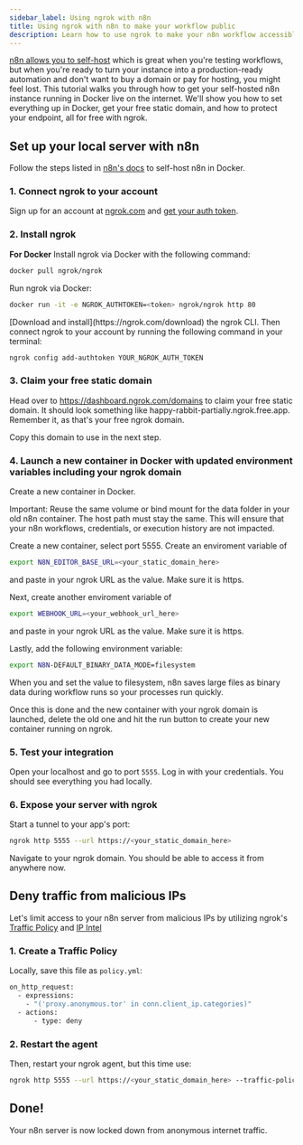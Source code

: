 ```yaml
---
sidebar_label: Using ngrok with n8n
title: Using ngrok with n8n to make your workflow public 
description: Learn how to use ngrok to make your n8n workflow accessible from anywhere, not just your local host. 
---
```



[n8n allows you to self-host](https://docs.n8n.io/hosting/?) which is great when you're testing workflows, but when you're ready to turn your instance into a production-ready automation and don't want to buy a domain or pay for hosting, you might feel lost. This tutorial walks you through how to get your self-hosted n8n instance running in Docker live on the internet. We'll show you how to set everything up in Docker, get your free static domain, and how to protect your endpoint, all for free with ngrok.

## Set up your local server with n8n

Follow the steps listed in [n8n's docs](https://docs.n8n.io/hosting/installation/docker/) to self-host n8n in Docker.

### 1. Connect ngrok to your account

Sign up for an account at [ngrok.com](https://ngrok.com/) and [get your auth token](https://dashboard.ngrok.com/get-started/your-authtoken).

### 2. Install ngrok

<Tabs groupId="user-type" queryString="user-type">
<TabItem value="Docker" label="Docker" default>

**For Docker**
Install ngrok via Docker with the following command:

```bash
docker pull ngrok/ngrok
```

Run ngrok via Docker:

```bash
docker run -it -e NGROK_AUTHTOKEN=<token> ngrok/ngrok http 80
```

</TabItem>
<TabItem value="CLI" label="CLI">
[Download and install](https://ngrok.com/download) the ngrok CLI. Then connect ngrok to your account by running the following command in your terminal:

```bash
ngrok config add-authtoken YOUR_NGROK_AUTH_TOKEN
```

</TabItem>
</Tabs>

### 3. Claim your free static domain

Head over to https://dashboard.ngrok.com/domains to claim your free static domain. It should look something like happy-rabbit-partially.ngrok.free.app. Remember it, as that's your free ngrok domain.

Copy this domain to use in the next step.

### 4. Launch a new container in Docker with updated environment variables including your ngrok domain

Create a new container in Docker.

Important: Reuse the same volume or bind mount for the data folder in your old n8n container. The host path must stay the same. This will ensure that your n8n workflows, credentials, or execution history are not impacted.

Create a new container, select port 5555.
Create an enviroment variable of

```bash
export N8N_EDITOR_BASE_URL=<your_static_domain_here>
```

and paste in your ngrok URL as the value. Make sure it is https.

Next, create another enviroment variable of

```bash
export WEBHOOK_URL=<your_webhook_url_here>
```

and paste in your ngrok URL as the value. Make sure it is https.

Lastly, add the following environment variable:

```bash
export N8N-DEFAULT_BINARY_DATA_MODE=filesystem
```

When you and set the value to filesystem, n8n saves large files as binary data during workflow runs so your processes run quickly.

Once this is done and the new container with your ngrok domain is launched, delete the old one and hit the run button to create your new container running on ngrok.

### 5. Test your integration

Open your localhost and go to port `5555`. Log in with your credentials. You should see everything you had locally.

### 6. Expose your server with ngrok

Start a tunnel to your app's port:

```bash
ngrok http 5555 --url https://<your_static_domain_here>
```

Navigate to your ngrok domain. You should be able to access it from anywhere now.

## Deny traffic from malicious IPs

Let's limit access to your n8n server from malicious IPs by utilizing ngrok's [Traffic Policy](https://ngrok.com/docs/traffic-policy/) and [IP Intel](https://ngrok.com/docs/traffic-policy/variables/ip-intel/_=)

### 1. Create a Traffic Policy

Locally, save this file as `policy.yml`:

```bash
on_http_request:
  - expressions:
    - "('proxy.anonymous.tor' in conn.client_ip.categories)"
  - actions:
      - type: deny
```

### 2. Restart the agent

Then, restart your ngrok agent, but this time use:

```bash
ngrok http 5555 --url https://<your_static_domain_here> --traffic-policy-file policy.yml
```

## Done!

Your n8n server is now locked down from anonymous internet traffic.
